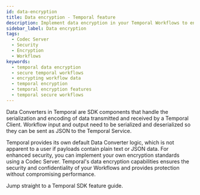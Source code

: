 ```yaml
---
id: data-encryption
title: Data encryption - Temporal feature
description: Implement data encryption in your Temporal Workflows to ensure the security and confidentiality of your data.
sidebar_label: Data encryption
tags:
  - Codec Server
  - Security
  - Encryption
  - Workflows
keywords:
  - temporal data encryption
  - secure temporal workflows
  - encrypting workflow data
  - temporal encryption
  - temporal encryption features
  - temporal secure workflows
---
```



Data Converters in Temporal are SDK components that handle the serialization and encoding of data transmitted and received by a Temporal Client.
Workflow input and output need to be serialized and deserialized so they can be sent as JSON to the Temporal Service.

Temporal provides its own default Data Converter logic, which is not apparent to a user if payloads contain plain text or JSON data.
For enhanced security, you can implement your own encryption standards using a Codec Server.
Temporal's data encryption capabilities ensures the security and confidentiality of your Workflows and provides protection without compromising performance.

Jump straight to a Temporal SDK feature guide.

<RelatedReadContainer>
    <RelatedReadItem path="/develop/go/converters-and-encryption" text="Data Encryption using the Go SDK" archetype="feature-guide" />
    <RelatedReadItem path="/develop/java/converters-and-encryption" text="Data Encryption using the Java SDK" archetype="feature-guide" />
    <RelatedReadItem path="/develop/python/converters-and-encryption" text="Data Encryption using the Python SDK" archetype="feature-guide" />
    <RelatedReadItem path="/develop/typescript/converters-and-encryption" text="Data Encryption using the TypeScript SDK" archetype="feature-guide" />
    <RelatedReadItem path="/develop/dotnet/converters-and-encryption" text="Data Encryption using the .NET SDK" archetype="feature-guide" />
</RelatedReadContainer>
